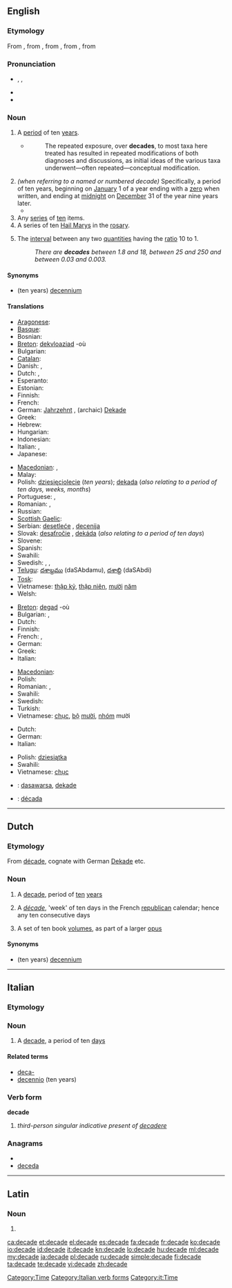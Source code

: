 {{also|décade}}
==English==

===Etymology===
From {{etyl|enm}}, from {{etyl|frm}} {{term|décade|lang=frm}}, from {{etyl|LL.}} {{term|decas||(set of) ten|lang=la}}, from {{etyl|grc}} {{term|δέκας|tr=dékas|lang=grc}}, from {{term|δέκα||ten|tr=déka|lang=grc}}

===Pronunciation===
* {{enPR|dəkād'|dĕk'ād}}, {{IPA|/dəˈkeɪd/|/ˈdɛkeɪd/}}, {{SAMPA|/d@"keId/|/"dEkeId/}}
* {{audio|en-us-decade.ogg|Audio (US)}}
* {{rhymes|eɪd}}

===Noun===
{{en-noun}}

# A [[period]] of ten [[year]]s.
#* {{RQ:Schuster Hepaticae V|viii}}
#*: The repeated exposure, over '''decades''', to most taxa here treated has resulted in repeated modifications of both diagnoses and discussions, as initial ideas of the various taxa underwent—often repeated—conceptual modification.
# ''(when referring to a named or numbered decade)'' Specifically, a period of ten years, beginning on [[January]] 1 of a year ending with a [[zero]] when written, and ending at [[midnight]] on [[December]] 31 of the year nine years later.
#* {{quote-magazine
|year=1979
|date=December
|title=Museums
|magazine=Texas Monthly
|volume=7
|issue=12
|page=22
|url=http://books.google.com/books?id=hywEAAAAMBAJ&pg=PA22&dq=%221920s%22+%2B%22roaring+twenties%22
|passage=Thru May: 1920s — The '''Decade''' That Roared. New exhibition portraying historical events and everyday life during the Roaring Twenties.}}
# Any [[series]] of [[ten]] items.
# A series of ten [[Hail Mary]]s in the [[rosary]]. <!--''(Does a "decade" in this sense include just the 10 Hail Marys, or also the Our Father and Glory Be?)''-->
# {{rare}} The [[interval]] between any two [[quantities]] having the [[ratio]] 10 to 1.
#: ''There are '''decades''' between 1.8 and 18, between 25 and 250 and between 0.03 and 0.003.''

====Synonyms====
* (ten years) [[decennium]]

====Translations====
{{trans-top|a period of ten years}}
* [[Aragonese]]: {{t+|an|dezenio|xs=Aragonese}}
* [[Basque]]: {{t|eu|hamarkada|xs=Basque}}
* Bosnian: {{t|bs|decenija}}
* [[Breton]]: [[dekvloaziad]] {{m}} -où
* Bulgarian: {{t|bg|десетилетие|n}}
* [[Catalan]]: {{t|ca|dècada}}
* Danish: {{t|da|årti}}, {{t|da|dekade}}
* Dutch: {{t-|nl|decade}}, {{t+|nl|decennium|n}}
* Esperanto: {{t-|eo|jardeko|xs=Esperanto}}
* Estonian: {{t|et|aastakümned}}
* Finnish: {{t+|fi|vuosikymmen}}
* French: {{t+|fr|décennie|f}}
* German: [[Jahrzehnt]] {{n}}, (archaic) [[Dekade]] {{f}}
* Greek: {{t+|el|δεκαετία|f}}
* Hebrew: {{t|he|עשור|m|tr=asór}}
* Hungarian: {{t+|hu|évtized}}
* Indonesian: {{t+|id|dasawarsa|xs=Indonesian}}
* Italian: {{t+|it|decennio|m}}, {{t+|it|decade|f}}
* Japanese: {{t|ja|十年|tr=jyunen}}
{{trans-mid}}
* [[Macedonian]]: {{t|mk|деценија|f|tr=decénija}},  {{t-|mk|декада|f|tr=dekáda}}
* Malay: {{t+|ms|dekad|xs=Malay}}
* Polish: [[dziesięciolecie]] {{n}} (''ten years''); [[dekada]] {{f}} (''also relating to a period of ten days, weeks, months'')
* Portuguese: {{t+|pt|década|f}},  {{t|pt|decênio|m}}
* Romanian: {{t|ro|deceniu|n}}, {{t|ro|decenii|n|p}}
* Russian: {{t+|ru|десятилетие}}
* [[Scottish Gaelic]]: {{t-|gd|deichead|m|xs=Scottish Gaelic}}
* Serbian: [[desetleće]] {{n}}, [[decenija]] {{f}}
* Slovak: [[desaťročie]] {{n}}, [[dekáda]] {{f}} (''also relating to a period of ten days'')
* Slovene: {{t+|sl|desetletje|n}}
* Spanish: {{t+|es|década|f}}
* Swahili: {{t+|sw|muungo|xs=Swahili}}
* Swedish: {{t-|sv|dekad|c}}, {{t|sv|årtionde|n}}, {{t+|sv|decennium|n}}
* [[Telugu]]: [[దశాబ్దము]] (daSAbdamu), [[దశాబ్ది]] (daSAbdi)
* [[Tosk]]: {{t-|als|Jahrzehnt|xs=Tosk}}
* Vietnamese: [[thập kỷ]], [[thập niên]], [[mười]] [[năm]]
* Welsh: {{t|cy|degawd|m|xs=Welsh}}
{{trans-bottom}}

{{trans-top|a series of ten things}}
* [[Breton]]: [[degad]] {{m}} -où
* Bulgarian: {{t|bg|десятка|f}},  {{t-|bg|декада|f}}
* Dutch: {{t-|nl|tiental|n}}
* Finnish: {{t+|fi|dekadi}}
* French: {{t+|fr|dizaine}}, {{t+|fr|décade}}
* German: {{t+|de|Dekade|f}}
* Greek: {{t+|el|δεκάδα|f}}
* Italian: {{t-|it|decina|f}}
{{trans-mid}}
* [[Macedonian]]: {{t|mk|десетка|f|tr=désetka}}
* Polish: {{t+|pl|dziesiątka|f}}
* Romanian: {{t|ro|decadă|f}}, {{t|ro|decade|f|p}}
* Swahili: {{t+|sw|muungo|xs=Swahili}}
* Swedish: {{t-|sv|dekad|c}}
* Turkish: {{t|tr|onlu}}
* Vietnamese: [[chục]], [[bộ]] [[mười]], [[nhóm]] mười
{{trans-bottom}}

{{trans-top|a series of ten Hail Marys in the rosary}}
* Dutch: {{t+|nl|tientje|n}}
* German: {{t+|de|Dekade|f}}
* Italian: {{t-|it|decina|f}}
{{trans-mid}}
* Polish: [[dziesiątka]] {{f}}
* Swahili: {{t+|sw|muungo|xs=Swahili}}
* Vietnamese: [[chục]]
{{trans-bottom}}

{{checktrans-top}}
* {{ttbc|Indonesian}}: [[dasawarsa]], [[dekade]]
{{trans-mid}}
* {{ttbc|Spanish}}: [[década]] {{f}}
{{trans-bottom}}

[[Category:Time]]

----

==Dutch==

===Etymology===
From {{etyl|fr|nl}} [[décade]], cognate with German [[Dekade]] etc.

===Noun===
{{nl-noun|pl1=decades|pl2=decaden|dim=decadetje}}

# A [[#English|decade]], period of [[ten]] [[year]]s
# {{history|lang=nl}} A ''[[décade]]'', 'week' of ten days in the French [[republican]] calendar; hence any ten consecutive days
# A set of ten book [[volume]]s, as part of a larger [[opus]]

====Synonyms====
* (ten years) [[decennium]] {{n}}

----

==Italian==

===Etymology===
{{confix|deca|ade|lang=it}}

===Noun===
{{it-noun|decad|f|e|i}}

# A [[#English|decade]], a period of ten [[day]]s

====Related terms====
* [[deca-]]
* [[decennio]] (ten years)

===Verb form===
'''decade'''

# ''third-person singular indicative present of [[decadere]]''

===Anagrams===
* {{alphagram|acddee}}
* [[deceda#Italian|deceda]]

[[Category:Italian verb forms]]
[[Category:it:Time]]

----

==Latin==

===Noun===
{{la-noun-form|decāde}}

# {{inflection of|decas|decās|abl|s|lang=la}}

[[ca:decade]]
[[et:decade]]
[[el:decade]]
[[es:decade]]
[[fa:decade]]
[[fr:decade]]
[[ko:decade]]
[[io:decade]]
[[id:decade]]
[[it:decade]]
[[kn:decade]]
[[lo:decade]]
[[hu:decade]]
[[ml:decade]]
[[my:decade]]
[[ja:decade]]
[[pl:decade]]
[[ru:decade]]
[[simple:decade]]
[[fi:decade]]
[[ta:decade]]
[[te:decade]]
[[vi:decade]]
[[zh:decade]]